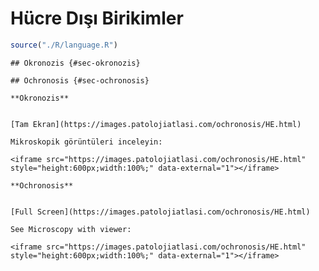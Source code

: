 # Hücre Dışı Birikimler {#sec-hucre-disi-birikimler} 

```r
source("./R/language.R")
```

```asis
## Okronozis {#sec-okronozis} 
```

```asis
## Ochronosis {#sec-ochronosis} 
```

```asis

**Okronozis**


[Tam Ekran](https://images.patolojiatlasi.com/ochronosis/HE.html)

Mikroskopik görüntüleri inceleyin:

<iframe src="https://images.patolojiatlasi.com/ochronosis/HE.html" style="height:600px;width:100%;" data-external="1"></iframe>

```

```asis

**Ochronosis**


[Full Screen](https://images.patolojiatlasi.com/ochronosis/HE.html)

See Microscopy with viewer: 

<iframe src="https://images.patolojiatlasi.com/ochronosis/HE.html" style="height:600px;width:100%;" data-external="1"></iframe>

```
